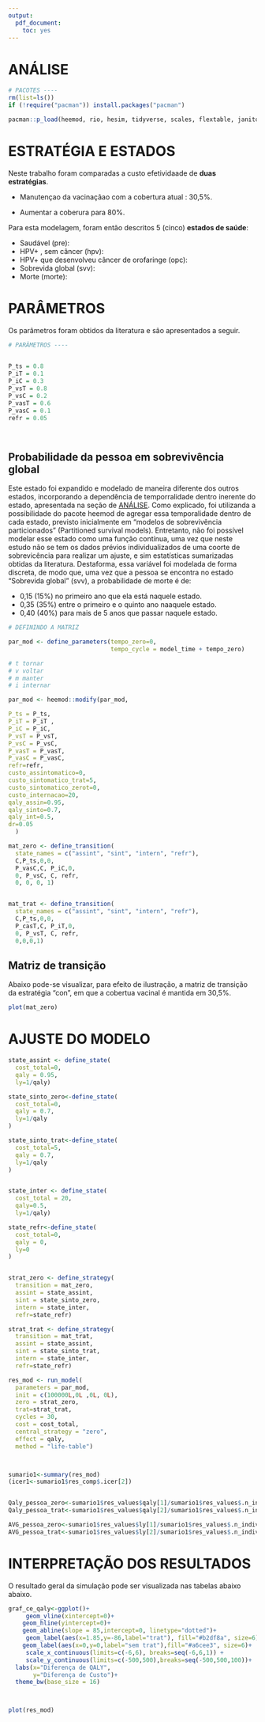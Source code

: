 ```yaml
---
output:
  pdf_document:
    toc: yes
---
```




# ANÁLISE


```r
# PACOTES ----
rm(list=ls())
if (!require("pacman")) install.packages("pacman") 

pacman::p_load(heemod, rio, hesim, tidyverse, scales, flextable, janitor)
```

# ESTRATÉGIA E ESTADOS

Neste trabalho foram comparadas a custo efetividaade de **duas estratégias**.

-   Manutençao da vacinaçãao com a cobertura atual : 30,5\%.

-   Aumentar a coberura para 80\%.

Para esta modelagem, foram então descritos 5 (cinco) **estados de saúde**:

-   Saudável (pre):
-   HPV+ , sem câncer (hpv):
-   HPV+ que desenvolveu câncer de orofaringe (opc):
-   Sobrevida global (svv):
-   Morte (morte):


\newpage

# PARÂMETROS

Os parâmetros foram obtidos da literatura e são apresentados a seguir.

```r
# PARÂMETROS ----
 

P_ts = 0.8
P_iT = 0.1
P_iC = 0.3
P_vsT = 0.8
P_vsC = 0.2
P_vasT = 0.6
P_vasC = 0.1
refr = 0.05

  
```



## Probabilidade da pessoa em sobrevivência global

Este estado foi expandido e modelado de maneira diferente dos outros estados, incorporando a dependência de temporralidade dentro inerente do estado, apresentada na seção de [ANÁLISE]. Como explicado, foi utilizanda a possibilidade do pacote heemod de agregar essa temporalidade dentro de cada estado, previsto inicialmente em "modelos de sobrevivência particionados" (Partitioned survival models). Entretanto, não foi possível modelar esse estado como uma função contínua, uma vez que neste estudo não se tem os dados prévios individualizados de uma coorte de sobrevicência para realizar um ajuste, e sim estatísticas sumarizadas obtidas da literatura. Destaforma, essa variável foi modelada de forma discreta, de modo que, uma vez que a pessoa se encontra no estado "Sobrevida global" (svv), a probabilidade de morte é de:

-   0,15 (15%) no primeiro ano que ela está naquele estado.\
-   0,35 (35%) entre o primeiro e o quinto ano naaquele estado.\
-   0,40 (40%) para mais de 5 anos que passar naquele estado.





```r
# DEFININDO A MATRIZ 

par_mod <- define_parameters(tempo_zero=0,
                             tempo_cycle = model_time + tempo_zero)

# t tornar
# v voltar
# m manter
# i internar

par_mod <- heemod::modify(par_mod,

P_ts = P_ts,
P_iT = P_iT ,
P_iC = P_iC,
P_vsT = P_vsT,
P_vsC = P_vsC,
P_vasT = P_vasT,
P_vasC = P_vasC,
refr=refr,
custo_assintomatico=0,
custo_sintomatico_trat=5,
custo_sintomatico_zerot=0,
custo_internacao=20,
qaly_assin=0.95,
qaly_sinto=0.7,
qaly_int=0.5,
dr=0.05
  )

mat_zero <- define_transition(
  state_names = c("assint", "sint", "intern", "refr"),
  C,P_ts,0,0,
  P_vasC,C, P_iC,0,
  0, P_vsC, C, refr,
  0, 0, 0, 1)


mat_trat <- define_transition(
  state_names = c("assint", "sint", "intern", "refr"),
  C,P_ts,0,0,
  P_casT,C, P_iT,0,
  0, P_vsT, C, refr,
  0,0,0,1)
```


## Matriz de transição

Abaixo pode-se visualizar, para efeito de ilustração, a matriz de transição da estratégia "con", em que a cobertua vacinal é mantida em 30,5%.


```r
plot(mat_zero)
```

\newpage

# AJUSTE DO MODELO


```r

state_assint <- define_state(
  cost_total=0,
  qaly = 0.95,
  ly=1/qaly)

state_sinto_zero<-define_state(
  cost_total=0,
  qaly = 0.7,
  ly=1/qaly
)

state_sinto_trat<-define_state(
  cost_total=5,
  qaly = 0.7,
  ly=1/qaly
)


state_inter <- define_state(
  cost_total = 20,
  qaly=0.5,
  ly=1/qaly)

state_refr<-define_state(
  cost_total=0,
  qaly = 0,
  ly=0
)


strat_zero <- define_strategy(
  transition = mat_zero,
  assint = state_assint,
  sint = state_sinto_zero,
  intern = state_inter, 
  refr=state_refr)

strat_trat <- define_strategy(
  transition = mat_trat,
  assint = state_assint,
  sint = state_sinto_trat,
  intern = state_inter, 
  refr=state_refr)

res_mod <- run_model(
  parameters = par_mod,
  init = c(100000L,0L ,0L, 0L),
  zero = strat_zero,
  trat=strat_trat,
  cycles = 30,
  cost = cost_total,
  central_strategy = "zero",
  effect = qaly,
  method = "life-table")



sumario1<-summary(res_mod)
(icer1<-sumario1$res_comp$.icer[2])


Qaly_pessoa_zero<-sumario1$res_values$qaly[1]/sumario1$res_values$.n_indiv[1]
Qaly_pessoa_trat<-sumario1$res_values$qaly[2]/sumario1$res_values$.n_indiv[2]

AVG_pessoa_zero<-sumario1$res_values$ly[1]/sumario1$res_values$.n_indiv[1]
AVG_pessoa_trat<-sumario1$res_values$ly[2]/sumario1$res_values$.n_indiv[2]
```



\newpage

# INTERPRETAÇÃO DOS RESULTADOS



O resultado geral da simulação pode ser visualizada nas tabelas abaixo abaixo.


```r
graf_ce_qaly<-ggplot()+
     geom_vline(xintercept=0)+
    geom_hline(yintercept=0)+
    geom_abline(slope = 85,intercept=0, linetype="dotted")+
     geom_label(aes(x=1.85,y=-86,label="trat"), fill="#b2df8a", size=6)+
    geom_label(aes(x=0,y=0,label="sem trat"),fill="#a6cee3", size=6)+
     scale_x_continuous(limits=c(-6,6), breaks=seq(-6,6,1)) +
     scale_y_continuous(limits=c(-500,500),breaks=seq(-500,500,100))+
  labs(x="Diferença de QALY",
       y="Diferença de Custo")+
  theme_bw(base_size = 16)




```


```r
plot(res_mod)


```


